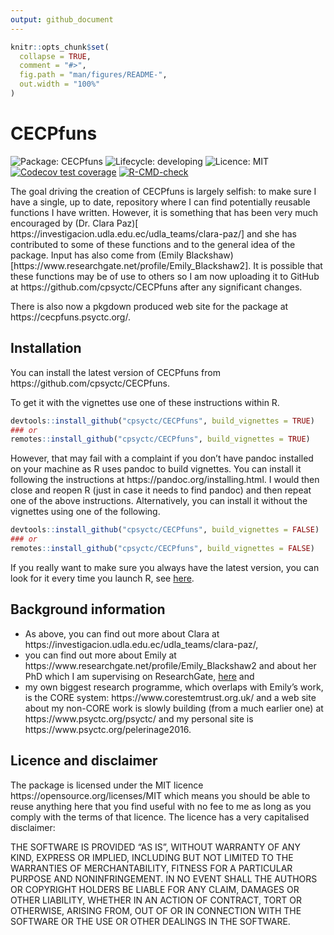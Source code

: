 ```yaml
---
output: github_document
---
```


<!-- README.md is generated from README.Rmd. Please edit that file -->

```r
knitr::opts_chunk$set(
  collapse = TRUE,
  comment = "#>",
  fig.path = "man/figures/README-",
  out.width = "100%"
)
```

# CECPfuns

<!-- badges: start -->
![Package: CECPfuns](https://img.shields.io/badge/Package-CECPfuns-lightgrey)
![Lifecycle: developing](https://img.shields.io/badge/Lifecycle-developing-orange)
![Licence: MIT](https://img.shields.io/badge/Licence-MIT-brightgreen)
[![Codecov test coverage](https://codecov.io/gh/cpsyctc/CECPfuns/branch/main/graph/badge.svg)](https://codecov.io/gh/cpsyctc/CECPfuns?branch=main)
[![R-CMD-check](https://github.com/cpsyctc/CECPfuns/workflows/R-CMD-check/badge.svg)](https://github.com/cpsyctc/CECPfuns/actions)
<!-- badges: end -->

The goal driving the creation of CECPfuns is largely selfish: to make sure I have a single, up to date, repository where I can find potentially reusable functions I have written.  However, it is something that has been very much encouraged by 
(Dr. Clara Paz)[ https://investigacion.udla.edu.ec/udla_teams/clara-paz/] and she has contributed to some of these functions and to the general
idea of the package.  Input has also come from (Emily Blackshaw)[https://www.researchgate.net/profile/Emily_Blackshaw2].  It is possible that 
these functions may be of use to others so I am now uploading it to GitHub at https://github.com/cpsyctc/CECPfuns after any significant changes. 

There is also now a pkgdown produced web site for the package at https://cecpfuns.psyctc.org/.

## Installation

You can install the latest version of CECPfuns from https://github.com/cpsyctc/CECPfuns.  

To get it with the vignettes use one of these instructions within R.

``` r
devtools::install_github("cpsyctc/CECPfuns", build_vignettes = TRUE)
### or
remotes::install_github("cpsyctc/CECPfuns", build_vignettes = TRUE)
```

However, that may fail with a complaint if you don't have pandoc installed on your machine as R uses pandoc to build vignettes.  You can install it following the instructions at https://pandoc.org/installing.html.  I would then close and reopen R (just in case it needs to find pandoc) and then repeat one of the above instructions.  Alternatively, you can install it without the vignettes using one of the following.

``` r
devtools::install_github("cpsyctc/CECPfuns", build_vignettes = FALSE)
### or
remotes::install_github("cpsyctc/CECPfuns", build_vignettes = FALSE)
```

If you really want to make sure you always have the latest version, you can look for it every time you launch R, see [here](https://www.psyctc.org/Rblog/posts/2021-02-10-making-my-first-usable-package/#how-i-am-synching-my-package-to-machines-other-than-my-main-machine).

## Background information

* As above, you can find out more about Clara at https://investigacion.udla.edu.ec/udla_teams/clara-paz/,
* you can find out more about Emily at https://www.researchgate.net/profile/Emily_Blackshaw2 and about her PhD which I am supervising on ResearchGate, 
[here]( https://www.researchgate.net/project/Young-Persons-Clinical-Outcomes-in-Routine-Evaluation-YP-CORE-Scale-psychometric-properties-and-utility) and
* my own biggest research programme, which overlaps with Emily's work, is the CORE system: https://www.corestemtrust.org.uk/ and a web site about my non-CORE work is slowly building (from a much earlier one) at https://www.psyctc.org/psyctc/ and my personal site is https://www.psyctc.org/pelerinage2016.

## Licence and disclaimer

The package is licensed under the MIT licence https://opensource.org/licenses/MIT which means you should be able to reuse anything here that you find useful with no fee to me as long as you comply with the terms of that licence.  The licence has a very capitalised disclaimer:

THE SOFTWARE IS PROVIDED "AS IS", WITHOUT WARRANTY OF ANY KIND, EXPRESS OR IMPLIED, INCLUDING BUT NOT LIMITED TO THE WARRANTIES OF MERCHANTABILITY, FITNESS FOR A PARTICULAR PURPOSE AND NONINFRINGEMENT. IN NO EVENT SHALL THE AUTHORS OR COPYRIGHT HOLDERS BE LIABLE FOR ANY CLAIM, DAMAGES OR OTHER LIABILITY, WHETHER IN AN ACTION OF CONTRACT, TORT OR OTHERWISE, ARISING FROM, OUT OF OR IN CONNECTION WITH THE SOFTWARE OR THE USE OR OTHER DEALINGS IN THE SOFTWARE.

